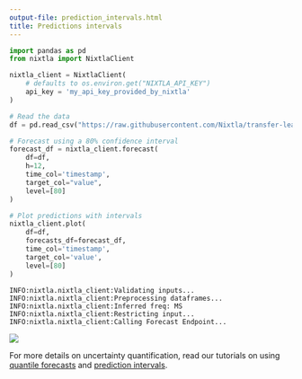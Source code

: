 ```yaml
---
output-file: prediction_intervals.html
title: Predictions intervals
---
```



```python
import pandas as pd
from nixtla import NixtlaClient
```


```python
nixtla_client = NixtlaClient(
    # defaults to os.environ.get("NIXTLA_API_KEY")
    api_key = 'my_api_key_provided_by_nixtla'
)
```


```python
# Read the data
df = pd.read_csv("https://raw.githubusercontent.com/Nixtla/transfer-learning-time-series/main/datasets/air_passengers.csv")

# Forecast using a 80% confidence interval
forecast_df = nixtla_client.forecast(
    df=df,
    h=12,
    time_col='timestamp',
    target_col="value",
    level=[80]
)

# Plot predictions with intervals
nixtla_client.plot(
    df=df, 
    forecasts_df=forecast_df, 
    time_col='timestamp', 
    target_col='value',
    level=[80]
)
```

``` text
INFO:nixtla.nixtla_client:Validating inputs...
INFO:nixtla.nixtla_client:Preprocessing dataframes...
INFO:nixtla.nixtla_client:Inferred freq: MS
INFO:nixtla.nixtla_client:Restricting input...
INFO:nixtla.nixtla_client:Calling Forecast Endpoint...
```

![](/nixtla/docs/capabilities/forecast/10_prediction_intervals_files/figure-markdown_strict/cell-4-output-2.png)

For more details on uncertainty quantification, read our tutorials on
using [quantile
forecasts](https://docs.nixtla.io/docs/tutorials-quantile_forecasts) and
[prediction
intervals](https://docs.nixtla.io/docs/tutorials-prediction_intervals).

